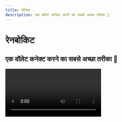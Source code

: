 ```yaml
---
title: परिचय
description: एक वॉलेट कनेक्ट करने का सबसे अच्छा तरीका 🌈
---
```


# रेनबोकिट

## एक वॉलेट कनेक्ट करने का सबसे अच्छा तरीका 🌈

<Video src="https://res.cloudinary.com/rainbowme/video/upload/s--aTmEjSrr--/f_auto:video,q_auto/v1/rainbowkit/site-assets/rainbowkit-video-cutdown-edit_gy0q16" />

रेनबोकिट एक [React](https://reactjs.org/) लाइब्रेरी है जो आपके डैप को वॉलेट कनेक्शन जोड़ने में आसानी प्रदान करती है। यह सहज, प्रतिक्रियाशील और अनुकूलित है।

### विशेषताएं

#### वॉलेट प्रबंधन

आपके डैप के लिए बॉक्स के बाहर वॉलेट प्रबंधन। वॉलेट्स के कनेक्शन और डिस्कनेक्शन को संभालने के अलावा, रेनबोकिट अनेक वॉलेट्स का समर्थन करती है, स्वैप कनेक्शन चेन्स, ईएनएस को पता करती है, बैलेंस दिखाती है और बहुत कुछ!

#### अनुकूलनीय

आप अपनी ब्रांडिंग से मेल खाने के लिए RainbowKit UI को ट्वीक कर सकते हैं। आप कुछ पूर्वनिर्धारित एक्सेंट रंगों और बॉर्डर त्रिज्या कॉन्फ़िगरेशन का चयन कर सकते हैं। अधिक उन्नत उपयोग के मामलों के लिए, आप एक पूरी तरह से कस्टम थीम प्रदान कर सकते हैं, अपना खुद का बटन रेंडर कर सकते हैं, और कुछ विशेषताओं को छोड़ सकते हैं। डार्क मोड शामिल है।

#### उद्योग मानक

अधिकांश उत्पादों के साथ बेहतर अंतर्संचारिता के लिए, हम निर्भर हैं [viem](https://viem.sh) और [wagmi](https://wagmi.sh/) पर - स्थान में सबसे आम रूप से इस्तेमाल किए जाने वाले लाइब्रेरी।

वॉलेट मानक जैसे कि EIP-1193 और EIP-6963 का समर्थन सीधे बॉक्स से ही किया जाता है, जिससे ब्राउज़र वॉलेट उपयोगकर्ताओं के लिए अपने वॉलेट को आपके dApp से बिना किसी रुकावट के जोड़ना पहले से कहीं अधिक आसान हो गया है।

### समुदाय

हमें खुशी हो रही है कि समुदाय RainbowKit को अपना रहा है, मुद्दे उठा रहा है, और प्रतिक्रिया दे रहा है। चाहे यह एक सुविधा का अनुरोध हो, बग रिपोर्ट, या एक प्रोजेक्ट को प्रदर्शित करने के लिए, कृपया शामिल हों!

-   उठायें [issue](https://github.com/rainbow-me/rainbowkit/issues)
-   आगे बढ़ें [Twitter](https://twitter.com/rainbowdotme)
-   अपना साझा करें [feedback](https://github.com/rainbow-me/rainbowkit/discussions/new?category=feedback)
-   इसे आजमाएं [Codesandbox](https://codesandbox.io/p/sandbox/github/rainbow-me/rainbowkit/tree/main/examples/with-next)
